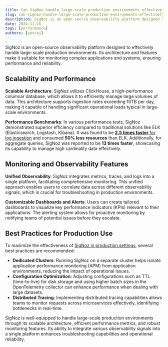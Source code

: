 ```yaml
---
title: Can SigNoz handle large-scale production environments effectively?
slug: can-signoz-handle-large-scale-production-environments-effectively
description: SigNoz is an open-source observability platform designed to effectively handle large-scale production environments. Its architecture and features make it suitable for monitoring complex applications and systems, ensuring performance and reliability.
date: 2024-11-16
tags: [performance]
authors: [yuvraj]
---
```


SigNoz is an open-source observability platform designed to effectively handle large-scale production environments. Its architecture and features make it suitable for monitoring complex applications and systems, ensuring performance and reliability.

## Scalability and Performance

**Scalable Architecture**: SigNoz utilizes ClickHouse, a high-performance columnar database, which allows it to efficiently manage large volumes of data. This architecture supports ingestion rates exceeding 10TB per day, making it capable of handling significant operational loads typical in large-scale environments.

**Performance Benchmarks**: In various performance tests, SigNoz demonstrated superior efficiency compared to traditional solutions like ELK (Elasticsearch, Logstash, Kibana). It was found to be [**2.5 times faster** for log ingestion](https://signoz.io/blog/logs-performance-benchmark/) and consumed **50% less resources** than ELK. Additionally, for aggregate queries, SigNoz was reported to be **13 times faster**, showcasing its capability to manage high cardinality data effectively.

## Monitoring and Observability Features

**Unified Observability**: SigNoz integrates metrics, traces, and logs into a single platform, facilitating comprehensive monitoring. This unified approach enables users to correlate data across different observability signals, which is crucial for troubleshooting in production environments.

**Customizable Dashboards and Alerts**: Users can create tailored dashboards to visualize key performance indicators (KPIs) relevant to their applications. The alerting system allows for proactive monitoring by notifying teams of potential issues before they escalate.

## Best Practices for Production Use

To maximize the effectiveness of [SigNoz in production settings](https://signoz.io/docs/production-readiness/), several best practices are recommended:

- **Dedicated Clusters**: Running SigNoz on a separate cluster helps isolate application performance monitoring (APM) from application environments, reducing the impact of operational issues.
- **Configuration Optimization**: Adjusting configurations such as TTL (time-to-live) for disk storage and using higher batch sizes in the OpenTelemetry collector can enhance performance when dealing with large datasets.
- **Distributed Tracing**: Implementing distributed tracing capabilities allows teams to monitor requests across microservices effectively, identifying bottlenecks in real-time.

SigNoz is well-equipped to handle large-scale production environments through its scalable architecture, efficient performance metrics, and robust monitoring features. Its ability to integrate various observability signals into a single platform enhances troubleshooting capabilities and operational reliability.